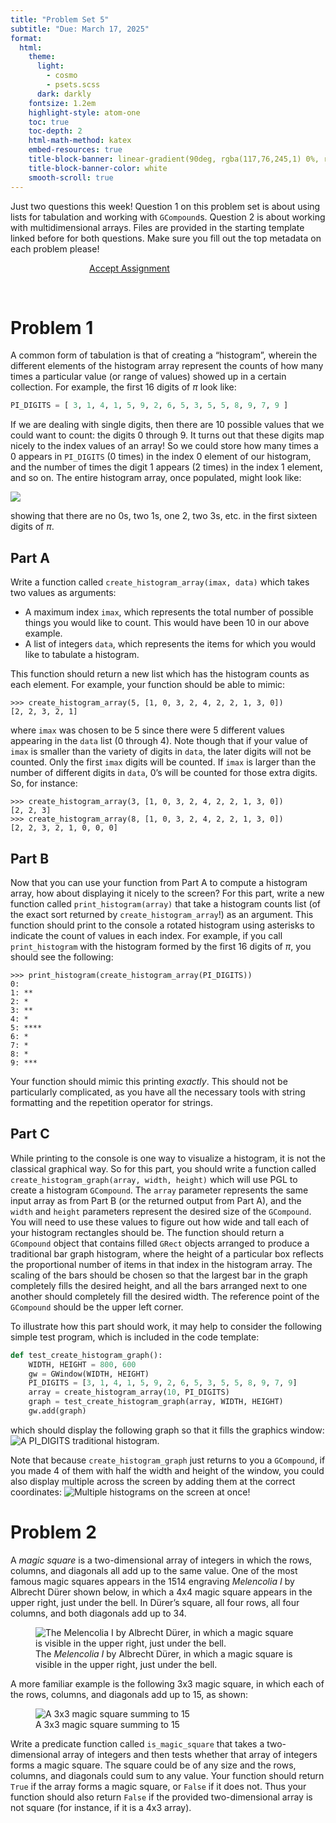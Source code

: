 ```yaml
---
title: "Problem Set 5"
subtitle: "Due: March 17, 2025"
format:
  html:
    theme:
      light: 
        - cosmo
        - psets.scss
      dark: darkly
    fontsize: 1.2em
    highlight-style: atom-one
    toc: true
    toc-depth: 2
    html-math-method: katex
    embed-resources: true
    title-block-banner: linear-gradient(90deg, rgba(117,76,245,1) 0%, rgba(0,212,255,1) 100%)
    title-block-banner-color: white
    smooth-scroll: true
---
```


Just two questions this week! Question 1 on this problem set is about using lists for tabulation and working with `GCompound`s. Question 2 is about working with multidimensional arrays. Files are provided in the starting template linked before for both questions. Make sure you fill out the top metadata on each problem please!

```{=html}
<a href='https://classroom.github.com/a/6TZTKBW3' target="_blank" class="btn btn-info" style='margin:auto; display: block; width:50%;'>Accept Assignment</a>
```
<br>

# Problem 1
A common form of tabulation is that of creating a "histogram", wherein the different elements of the histogram array represent the counts of how many times a particular value (or range of values) showed up in a certain collection. For example, the first 16 digits of $\pi$ look like:
```python
PI_DIGITS = [ 3, 1, 4, 1, 5, 9, 2, 6, 5, 3, 5, 5, 8, 9, 7, 9 ]
```
If we are dealing with single digits, then there are 10 possible values that we could want to count: the digits 0 through 9. It turns out that these digits map nicely to the index values of an array! So we could store how many times a 0 appears in `PI_DIGITS` (0 times) in the index 0 element of our histogram, and the number of times the digit 1 appears (2 times) in the index 1 element, and so on. The entire histogram array, once populated, might look like:

![](./images/his_list.png)

showing that there are no 0s, two 1s, one 2, two 3s, etc. in the first sixteen digits of $\pi$.

## Part A
Write a function called `create_histogram_array(imax, data)` which takes two values as arguments:

- A maximum index `imax`, which represents the total number of possible things you would like to count. This would have been 10 in our above example.
- A list of integers `data`, which represents the items for which you would like to tabulate a histogram.

This function should return a new list which has the histogram counts as each element. For example, your function should be able to mimic:
```python-repl
>>> create_histogram_array(5, [1, 0, 3, 2, 4, 2, 2, 1, 3, 0])
[2, 2, 3, 2, 1]
```
where `imax` was chosen to be 5 since there were 5 different values appearing in the `data` list (0 through 4). Note though that if your value of `imax` is smaller than the variety of digits in `data`, the later digits will not be counted. Only the first `imax` digits will be counted. If `imax` is larger than the number of different digits in `data`, 0's will be counted for those extra digits. So, for instance:
```python-repl
>>> create_histogram_array(3, [1, 0, 3, 2, 4, 2, 2, 1, 3, 0])
[2, 2, 3]
>>> create_histogram_array(8, [1, 0, 3, 2, 4, 2, 2, 1, 3, 0])
[2, 2, 3, 2, 1, 0, 0, 0]
```

## Part B
Now that you can use your function from Part A to compute a histogram array, how about displaying it nicely to the screen? For this part, write a new function called `print_histogram(array)` that take a histogram counts list (of the exact sort returned by `create_histogram_array`!) as an argument. This function should print to the console a rotated histogram using asterisks to indicate the count of values in each index. For example, if you call `print_histogram` with the histogram formed by the first 16 digits of $\pi$, you should see the following:
```python-repl
>>> print_histogram(create_histogram_array(PI_DIGITS))
0:
1: **
2: *
3: **
4: *
5: ****
6: *
7: *
8: *
9: ***
```
Your function should mimic this printing _exactly_. This should not be particularly complicated, as you have all the necessary tools with string formatting and the repetition operator for strings.


## Part C
While printing to the console is one way to visualize a histogram, it is not the classical graphical way. So for this part, you should write a function called `create_histogram_graph(array, width, height)` which will use PGL to create a histogram `GCompound`. The `array` parameter represents the same input array as from Part B (or the returned output from Part A), and the `width` and `height` parameters represent the desired size of the `GCompound`. You will need to use these values to figure out how wide and tall each of your histogram rectangles should be. The function should return a `GCompound` object that contains filled `GRect` objects arranged to produce a traditional bar graph histogram, where the height of a particular box reflects the proportional number of items in that index in the histogram array. The scaling of the bars should be chosen so that the largest bar in the graph completely fills the desired height, and all the bars arranged next to one another should completely fill the desired width. The reference point of the `GCompound` should be the upper left corner.

To illustrate how this part should work, it may help to consider the following simple test program, which is included in the code template:
```python
def test_create_histogram_graph():
    WIDTH, HEIGHT = 800, 600
    gw = GWindow(WIDTH, HEIGHT)
    PI_DIGITS = [3, 1, 4, 1, 5, 9, 2, 6, 5, 3, 5, 5, 8, 9, 7, 9]
    array = create_histogram_array(10, PI_DIGITS)
    graph = test_create_histogram_graph(array, WIDTH, HEIGHT)
    gw.add(graph)
```
which should display the following graph so that it fills the graphics window:
![A `PI_DIGITS` traditional histogram.](./images/Histogram.png)

Note that because `create_histogram_graph` just returns to you a `GCompound`, if you made 4 of them with half the width and height of the window, you could also display multiple across the screen by adding them at the correct coordinates:
![Multiple histograms on the screen at once!](./images/Histogram2.png)


# Problem 2
A _magic square_ is a two-dimensional array of integers in which the rows, columns, and diagonals all add up to the same value. One of the most famous magic squares appears in the 1514 engraving _Melencolia I_ by Albrecht Dürer shown below, in which a 4x4 magic square appears in the upper right, just under the bell. In Dürer's square, all four rows, all four columns, and both diagonals add up to 34.

![The _Melencolia I_ by Albrecht Dürer, in which a magic square is visible in the upper right, just under the bell.](./images/melencolia_I.jpg)

A more familiar example is the following 3x3 magic square, in which each of the rows, columns, and diagonals add up to 15, as shown:

![A 3x3 magic square summing to 15](./images/magic_sq.svg)

Write a predicate function called `is_magic_square` that takes a two-dimensional array of integers and then tests whether that array of integers forms a magic square. The square could be of any size and the rows, columns, and diagonals could sum to any value. Your function should return `True` if the array forms a magic square, or `False` if it does not. Thus your function should also return `False` if the provided two-dimensional array is not square (for instance, if it is a 4x3 array).
